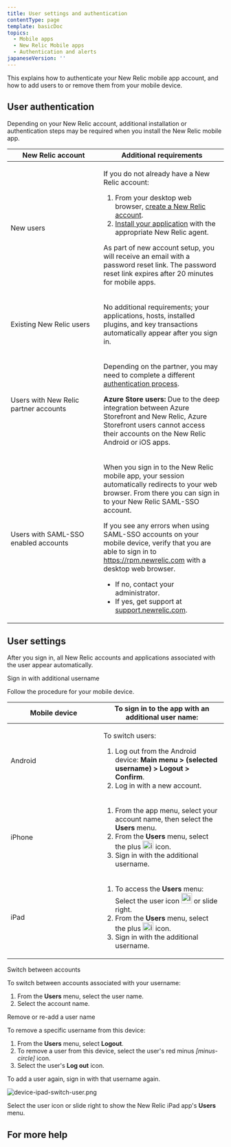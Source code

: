 ```yaml
---
title: User settings and authentication
contentType: page
template: basicDoc
topics:
  - Mobile apps
  - New Relic Mobile apps
  - Authentication and alerts
japaneseVersion: ''
---
```


This explains how to authenticate your New Relic mobile app account, and how to add users to or remove them from your mobile device.

## User authentication

Depending on your New Relic account, additional installation or authentication steps may be required when you install the New Relic mobile app.

<table><thead><tr><th width="200"><b>New Relic account</b></th><th><b>Additional requirements</b></th></tr></thead><tbody><tr><td>New users</td><td><p>If you do not already have a New Relic account:</p><ol><li>From your desktop web browser, <a href="/docs/subscriptions/creating-your-new-relic-account">create a New Relic account</a>.</li><li><a href="/docs/site/installing-the-agent">Install your application</a> with the appropriate New Relic agent.</li></ol><p>As part of new account setup, you will receive an email with a password reset link. The password reset link expires after 20 minutes for mobile apps.</p></td></tr><tr><td>Existing New Relic users</td><td><p>No additional requirements; your applications, hosts, installed plugins, and key transactions automatically appear after you sign in.</p></td></tr><tr><td>Users with New Relic partner accounts</td><td><p>Depending on the partner, you may need to complete a different <a href="/docs/ios/ios-with-partners">authentication process</a>.</p><p id="azure"><b>Azure Store users:</b> Due to the deep integration between Azure Storefront and New Relic, Azure Storefront users cannot access their accounts on the New Relic Android or iOS apps.</p></td></tr><tr><td>Users with SAML-SSO enabled accounts</td><td><p>When you sign in to the New Relic mobile app, your session automatically redirects to your web browser. From there you can sign in to your New Relic SAML-SSO account.</p><p id="troubleshooting-saml">If you see any errors when using SAML-SSO accounts on your mobile device, verify that you are able to sign in to <a href="https://rpm.newrelic.com">https://rpm.newrelic.com</a> with a desktop web browser.</p><ul><li>If no, contact your administrator.</li><li>If yes, get support at <a href="https://support.newrelic.com">support.newrelic.com</a>.</li></ul></td></tr></tbody></table>

## User settings

After you sign in, all New Relic accounts and applications associated with the user appear automatically.

Sign in with additional username

Follow the procedure for your mobile device.

<table><thead><tr><th style="width:200px"><b>Mobile device</b></th><th><b>To sign in to the app with an additional user name:</b></th></tr></thead><tbody><tr><td>Android</td><td><p>To switch users:</p><ol><li>Log out from the Android device: <b>Main menu &gt; (selected username) &gt; Logout &gt; Confirm</b>.</li><li>Log in with a new account.</li></ol></td></tr><tr><td>iPhone</td><td><ol><li>From the app menu, select your account name, then select the <strong>Users</strong> menu.</li><li>From the <b>Users</b> menu, select the plus <img alt="icon ios plus" class="as-char" src="/sites/default/files/thumbnails/image/icon-ios-plus_0.png" style="width: 25px; height: 20px;" title="icon ios plus"> icon.</li><li>Sign in with the additional username.</li></ol></td></tr><tr><td>iPad</td><td><ol><li>To access the <strong>Users</strong> menu: Select the user icon <img alt="icon-ios-app-user" class="as-char" src="/sites/default/files/thumbnails/image/icon-ios-app-user.png" style="width:25px; height: 24px" title="icon-ios-app-user"> or slide right.</li><li>From the <b>Users</b> menu, select the plus <img alt="icon ios plus" class="as-char" src="/sites/default/files/thumbnails/image/icon-ios-plus_0.png" style="width: 25px; height: 20px;" title="icon ios plus"> icon.</li><li>Sign in with the additional username.</li></ol></td></tr></tbody></table>

Switch between accounts

To switch between accounts associated with your username:

1.  From the **Users** menu, select the user name.
2.  Select the account name.

Remove or re-add a user name

To remove a specific username from this device:

1.  From the **Users** menu, select **Logout**.
2.  To remove a user from this device, select the user's red minus _\[minus-circle\]_ icon.
3.  Select the user's **Log out** icon.

To add a user again, sign in with that username again.

![device-ipad-switch-user.png](https://docs-dev.newrelic.com/sites/default/files/styles/inline_660px/public/thumbnails/image/device-ipad-switch-user.png?itok=Seap1zcK "device-ipad-switch-user.png")

Select the user icon or slide right to show the New Relic iPad app's **Users** menu.

## For more help